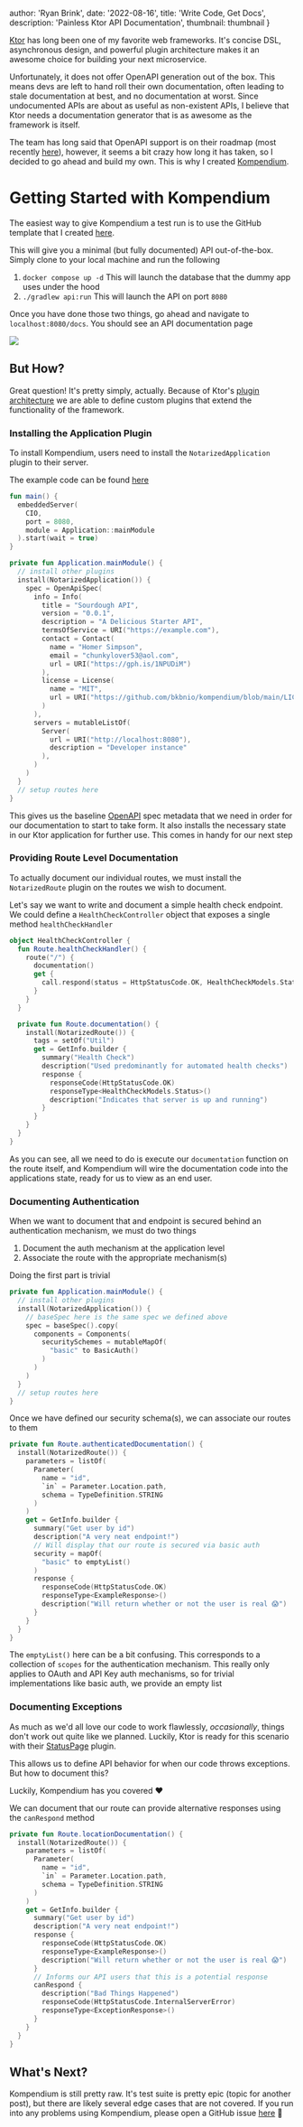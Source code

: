 
  author: 'Ryan Brink',
  date: '2022-08-16',
  title: 'Write Code, Get Docs',
  description: 'Painless Ktor API Documentation',
  thumbnail: thumbnail
}


[Ktor](https://ktor.io/) has long been one of my favorite web frameworks. It's concise DSL,
asynchronous design, and powerful plugin architecture makes it an awesome choice for building
your next microservice.

Unfortunately, it does not offer OpenAPI generation out of the box. This means devs are left to
hand roll their own documentation, often leading to stale documentation at best, and no documentation
at worst. Since undocumented APIs are about as useful as non-existent APIs, I believe that Ktor needs
a documentation generator that is as awesome as the framework is itself.

The team has long said that OpenAPI support is on their roadmap
(most recently [here](https://blog.jetbrains.com/ktor/2022/02/11/ktor-roadmap-what-s-next/)),
however, it seems a bit crazy how long it has taken, so I decided to go ahead and build my own.
This is why I created [Kompendium](https://github.com/bkbnio/kompendium).

# Getting Started with Kompendium

The easiest way to give Kompendium a test run is to use the GitHub template that I created [here](https://github.com/bkbnio/sourdough-kt).

This will give you a minimal (but fully documented) API out-of-the-box. Simply clone to your local machine and run the following

1. `docker compose up -d` This will launch the database that the dummy app uses under the hood
2. `./gradlew api:run` This will launch the API on port `8080`

Once you have done those two things, go ahead and navigate to `localhost:8080/docs`. You should see an API documentation page

<Image src={sourdoughExampleDocs}/>

## But How?

Great question! It's pretty simply, actually. Because of Ktor's [plugin architecture](https://ktor.io/docs/custom-plugins.html)
we are able to define custom plugins that extend the functionality of the framework.

### Installing the Application Plugin

To install Kompendium, users need to install the `NotarizedApplication` plugin to their server.

The example code can be found [here](https://github.com/bkbnio/sourdough-kt/blob/fc9e8b74e6785edfe71a94dc49613ed91e01f162/api/src/main/kotlin/io/bkbn/sourdough/api/Api.kt)

```kotlin
fun main() {
  embeddedServer(
    CIO,
    port = 8080,
    module = Application::mainModule
  ).start(wait = true)
}

private fun Application.mainModule() {
  // install other plugins
  install(NotarizedApplication()) {
    spec = OpenApiSpec(
      info = Info(
        title = "Sourdough API",
        version = "0.0.1",
        description = "A Delicious Starter API",
        termsOfService = URI("https://example.com"),
        contact = Contact(
          name = "Homer Simpson",
          email = "chunkylover53@aol.com",
          url = URI("https://gph.is/1NPUDiM")
        ),
        license = License(
          name = "MIT",
          url = URI("https://github.com/bkbnio/kompendium/blob/main/LICENSE")
        )
      ),
      servers = mutableListOf(
        Server(
          url = URI("http://localhost:8080"),
          description = "Developer instance"
        ),
      )
    )
  }
  // setup routes here
}
```

This gives us the baseline [OpenAPI](https://www.openapis.org) spec metadata that we need in order for our documentation to start
to take form. It also installs the necessary state in our Ktor application for further use. This comes in handy for our next step

### Providing Route Level Documentation

To actually document our individual routes, we must install the `NotarizedRoute` plugin on the routes we wish to document.

Let's say we want to write and document a simple health check endpoint. We could define a `HealthCheckController` object
that exposes a single method `healthCheckHandler`

```kotlin
object HealthCheckController {
  fun Route.healthCheckHandler() {
    route("/") {
      documentation()
      get {
        call.respond(status = HttpStatusCode.OK, HealthCheckModels.Status())
      }
    }
  }

  private fun Route.documentation() {
    install(NotarizedRoute()) {
      tags = setOf("Util")
      get = GetInfo.builder {
        summary("Health Check")
        description("Used predominantly for automated health checks")
        response {
          responseCode(HttpStatusCode.OK)
          responseType<HealthCheckModels.Status>()
          description("Indicates that server is up and running")
        }
      }
    }
  }
}
```

As you can see, all we need to do is execute our `documentation` function on the route itself, and Kompendium will wire
the documentation code into the applications state, ready for us to view as an end user.

### Documenting Authentication

When we want to document that and endpoint is secured behind an authentication mechanism, we must do two things

1. Document the auth mechanism at the application level
2. Associate the route with the appropriate mechanism(s)

Doing the first part is trivial

```kotlin
private fun Application.mainModule() {
  // install other plugins
  install(NotarizedApplication()) {
    // baseSpec here is the same spec we defined above
    spec = baseSpec().copy(
      components = Components(
        securitySchemes = mutableMapOf(
          "basic" to BasicAuth()
        )
      )
    )
  }
  // setup routes here
}
```

Once we have defined our security schema(s), we can associate our routes to them

```kotlin
private fun Route.authenticatedDocumentation() {
  install(NotarizedRoute()) {
    parameters = listOf(
      Parameter(
        name = "id",
        `in` = Parameter.Location.path,
        schema = TypeDefinition.STRING
      )
    )
    get = GetInfo.builder {
      summary("Get user by id")
      description("A very neat endpoint!")
      // Will display that our route is secured via basic auth
      security = mapOf(
        "basic" to emptyList()
      )
      response {
        responseCode(HttpStatusCode.OK)
        responseType<ExampleResponse>()
        description("Will return whether or not the user is real 😱")
      }
    }
  }
}

```

The `emptyList()` here can be a bit confusing. This corresponds to a collection of `scopes` for the authentication mechanism.
This really only applies to OAuth and API Key auth mechanisms, so for trivial implementations like basic auth, we provide an empty list

### Documenting Exceptions

As much as we'd all love our code to work flawlessly, _occasionally_, things don't work out quite like
we planned. Luckily, Ktor is ready for this scenario with their [StatusPage](https://ktor.io/docs/status-pages.html) plugin.

This allows us to define API behavior for when our code throws exceptions. But how to document this?

Luckily, Kompendium has you covered ❤️

We can document that our route can provide alternative responses using the `canRespond` method

```kotlin
private fun Route.locationDocumentation() {
  install(NotarizedRoute()) {
    parameters = listOf(
      Parameter(
        name = "id",
        `in` = Parameter.Location.path,
        schema = TypeDefinition.STRING
      )
    )
    get = GetInfo.builder {
      summary("Get user by id")
      description("A very neat endpoint!")
      response {
        responseCode(HttpStatusCode.OK)
        responseType<ExampleResponse>()
        description("Will return whether or not the user is real 😱")
      }
      // Informs our API users that this is a potential response
      canRespond {
        description("Bad Things Happened")
        responseCode(HttpStatusCode.InternalServerError)
        responseType<ExceptionResponse>()
      }
    }
  }
}
```

## What's Next?

Kompendium is still pretty raw. It's test suite is pretty epic (topic for another post), but there are likely several
edge cases that are not covered. If you run into any problems using Kompendium, please open a GitHub issue
[here](https://github.com/bkbnio/kompendium/issues/new/choose) 🙏
